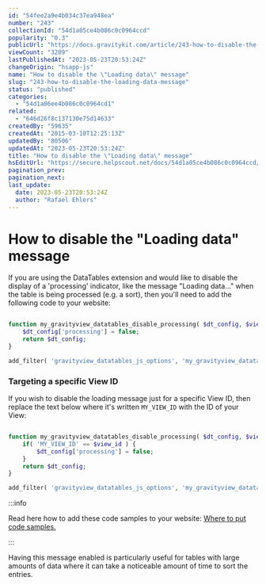 ```yaml
---
id: "54fee2a9e4b034c37ea948ea"
number: "243"
collectionId: "54d1a05ce4b086c0c0964ccd"
popularity: "0.3"
publicUrl: "https://docs.gravitykit.com/article/243-how-to-disable-the-loading-data-message"
viewCount: "3209"
lastPublishedAt: "2023-05-23T20:53:24Z"
changeOrigin: "hsapp-js"
name: "How to disable the \"Loading data\" message"
slug: "243-how-to-disable-the-loading-data-message"
status: "published"
categories: 
  - "54d1a06ee4b086c0c0964cd1"
related: 
  - "646d26f8c137130e75d14633"
createdBy: "59635"
createdAt: "2015-03-10T12:25:13Z"
updatedBy: "80506"
updatedAt: "2023-05-23T20:53:24Z"
title: "How to disable the \"Loading data\" message"
hsEditUrl: "https://secure.helpscout.net/docs/54d1a05ce4b086c0c0964ccd/article/54fee2a9e4b034c37ea948ea"
pagination_prev: 
pagination_next: 
last_update:
  date: 2023-05-23T20:53:24Z
  author: "Rafael Ehlers"
---
```


# How to disable the "Loading data" message

If you are using the DataTables extension and would like to disable the display of a 'processing' indicator, like the message "Loading data..." when the table is being processed (e.g. a sort), then you'll need to add the following code to your website:

```php

function my_gravityview_datatables_disable_processing( $dt_config, $view_id, $post ) {
	$dt_config['processing'] = false;
	return $dt_config;
}

add_filter( 'gravityview_datatables_js_options', 'my_gravityview_datatables_disable_processing', 10, 3 );
```

### Targeting a specific View ID

If you wish to disable the loading message just for a specific View ID, then replace the text below where it's written `MY_VIEW_ID` with the ID of your View:

```php

function my_gravityview_datatables_disable_processing( $dt_config, $view_id, $post ) {
	if( 'MY_VIEW_ID' == $view_id ) {
	    $dt_config['processing'] = false;
	}
	return $dt_config;
}

add_filter( 'gravityview_datatables_js_options', 'my_gravityview_datatables_disable_processing', 10, 3 );
```


:::info

Read here how to add these code samples to your website: [Where to put code samples.](https://docs.gravitykit.com/article/210-where-to-put-code-samples)

:::

  Having this message enabled is particularly useful for tables with large amounts of data where it can take a noticeable amount of time to sort the entries.